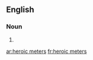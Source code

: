 ==English==

===Noun===
{{head|en|head=[[heroic]] [[meters]]}}

# {{plural of|heroic meter}}

[[ar:heroic meters]]
[[fr:heroic meters]]